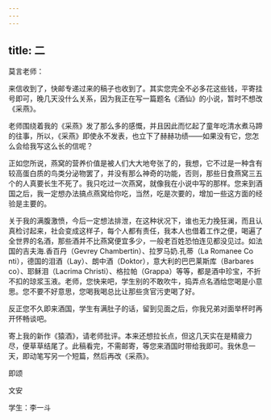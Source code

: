 ```yaml
---
---
---
```

title: 二
---




莫言老师：

来信收到了，快邮专递过来的稿子也收到了。其实您完全不必多花这些钱，平寄挂号即可，晚几天没什么关系，因为我正在写一篇题名《酒仙》的小说，暂时不想改《采燕》。

老师围绕着我的《采燕》发了那么多的感慨，并且因此而忆起了童年吃清水煮马蹄的往事，所以，《采燕》即使永不发表，也立下了赫赫功绩——如果没有它，您怎么会给我写这么长的信呢？

正如您所说，燕窝的营养价值是被人们大大地夸张了的，我想，它不过是一种含有较高蛋白质的鸟类分泌物罢了，并没有那么神奇的功能，否则，那些日食燕窝三五个的人真要长生不死了。我只吃过一次燕窝，就像我在小说中写的那样。您来到酒国之后，我一定想办法搞点燕窝给你吃，当然，吃是次要的，增加一些这方面的经验是主要的。

关于我的满腹激愤，今后一定想法排泄，在这种状况下，谁也无力挽狂澜，而且认真检讨起来，社会变成这样子，每个人都有责任，我本人也借着工作之便，喝遍了全世界的名酒，那些酒并不比燕窝便宜多少，一般老百姓恐怕连见都没见过。如法国的吉夫海.香百丹（Gevrey Chambertin）、拉罗马奶.孔蒂（La Romanee Co nti），德国的泪酒（Lay）、朗中酒（Doktor），意大利的巴巴莱斯库（Barbares co）、耶稣泪（Lacrima Christi）、格拉帕（Grappa）等等，都是酒中珍宝，不折不扣的琼浆玉液。老师，您快来吧，学生别的不敢吹牛，捣弄点名酒给您喝是小意思。您不要不好意思，您喝我喝总比让那些贪官污吏喝了好。

反正您不久即来酒国，学生有满肚子的话，留到见面之后，你我兄弟对面举杯时再开怀畅谈吧。

寄上我的新作《猿酒》，请老师批评。本来还想拉长点，但这几天实在是精疲力尽，便草草结尾了。此稿看完，不需邮寄，等您来酒国时带给我即可。我休息一天，即动笔写另一个短篇，然后再改《采燕》。

即颂

文安

学生：李一斗